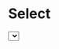 

<Meta title="Components|Select" component={Select} />

# Select

<Props of={Select} />

<Preview>
  <Select
    label="Option"
    width="4"
    options={[
      { value: '', title: '' },
      { value: '1', title: 'One' },
      { value: '2', title: 'Two' },
      { value: '3', title: 'Three' },
    ]}
  />
</Preview>
